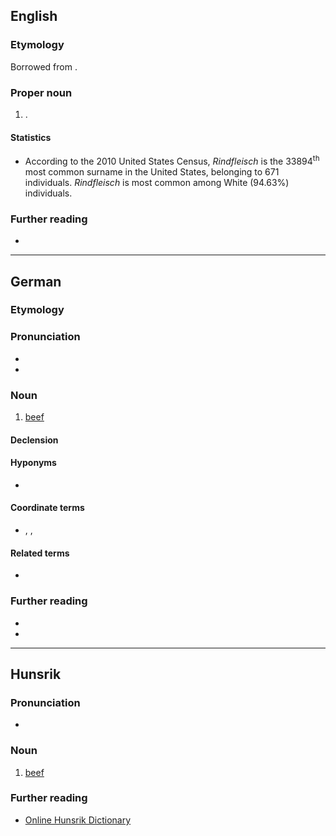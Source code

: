 ==English==

===Etymology===
Borrowed from {{bor|en|de|Rindfleisch}}.

===Proper noun===
{{en-proper noun|Rindfleisches}}

# {{surname|en|from=German}}.

====Statistics====
* According to the 2010 United States Census, ''Rindfleisch'' is the 33894<sup>th</sup> most common surname in the United States, belonging to 671 individuals. ''Rindfleisch'' is most common among White (94.63%) individuals.

===Further reading===
* {{R:en:DAFN}}

----

==German==
{{wikipedia|lang=de}}

===Etymology===
{{compound|de|Rind|Fleisch}}

===Pronunciation===
* {{IPA|de|/ˈʁɪntflaɪ̯ʃ/}}
* {{audio|de|De-Rindfleisch.ogg|audio}}

===Noun===
{{de-noun|n,(e)s.sg}}

# [[beef]]

====Declension====
{{de-ndecl|n,(e)s.sg}}

====Hyponyms====
* {{l|de|Kalbfleisch}}

====Coordinate terms====
* {{l|de|Hühnerfleisch}}, {{l|de|Lammfleisch }}, {{l|de|Schweinefleisch}}

====Related terms====
* {{l|de|Rindfleischsuppe}}

===Further reading===
* {{R:Duden}}
* {{R:DWDS}}

{{C|de|Meats}}

----

==Hunsrik==

===Pronunciation===
* {{IPA|hrx|/ˈrintflaɪ̯ʃ/}}

===Noun===
{{head|hrx|noun|g=n}}

# [[beef]]

===Further reading===
* [https://hunsriqueanoriograndense.wordpress.com/dicionario-werterbuch/ Online Hunsrik Dictionary]